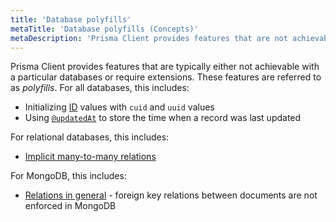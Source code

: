 ```yaml
---
title: 'Database polyfills'
metaTitle: 'Database polyfills (Concepts)'
metaDescription: 'Prisma Client provides features that are not achievable with relational databases. These features are referred to as "polyfills" and explained on this page.'
---
```


<TopBlock>

Prisma Client provides features that are typically either not achievable with a particular databases or require extensions. These features are referred to as _polyfills_. For all databases, this includes:

- Initializing [ID](../prisma-schema/data-model#defining-an-id-field) values with `cuid` and `uuid` values
- Using [`@updatedAt`](../prisma-schema/data-model#defining-attributes) to store the time when a record was last updated

For relational databases, this includes:

- [Implicit many-to-many relations](../prisma-schema/relations/many-to-many-relations#implicit-many-to-many-relations)

For MongoDB, this includes:

- [Relations in general](../prisma-schema/relations/) - foreign key relations between documents are not enforced in MongoDB

</TopBlock>